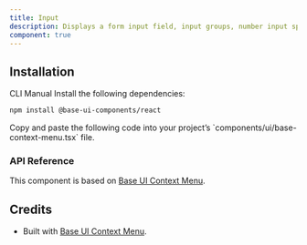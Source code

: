 ```yaml
---
title: Input
description: Displays a form input field, input groups, number input spinners, date input, date time input, time inputs, etc.
component: true
---
```


<ExamplePreview path="base-context-menu/default" />

## Installation

<Tabs defaultValue="cli">

<TabsList>
  <TabsTrigger value="cli">CLI</TabsTrigger>
  <TabsTrigger value="manual">Manual</TabsTrigger>
</TabsList>

<TabsContent value="cli">
  <CliCommands name="input" />
</TabsContent>

<TabsContent value="manual">    
<Steps>

<Step>
Install the following dependencies:

```bash
npm install @base-ui-components/react
```

</Step>

<Step>
Copy and paste the following code into your project’s `components/ui/base-context-menu.tsx` file.

<ComponentPreview name="context-menu" />

</Step>

</Steps>

</TabsContent>

</Tabs>

### API Reference

This component is based on [Base UI Context Menu](https://base-ui.com/react/components/context-menu).

## Credits

- Built with [Base UI Context Menu](https://base-ui.com/react/components/context-menu).
